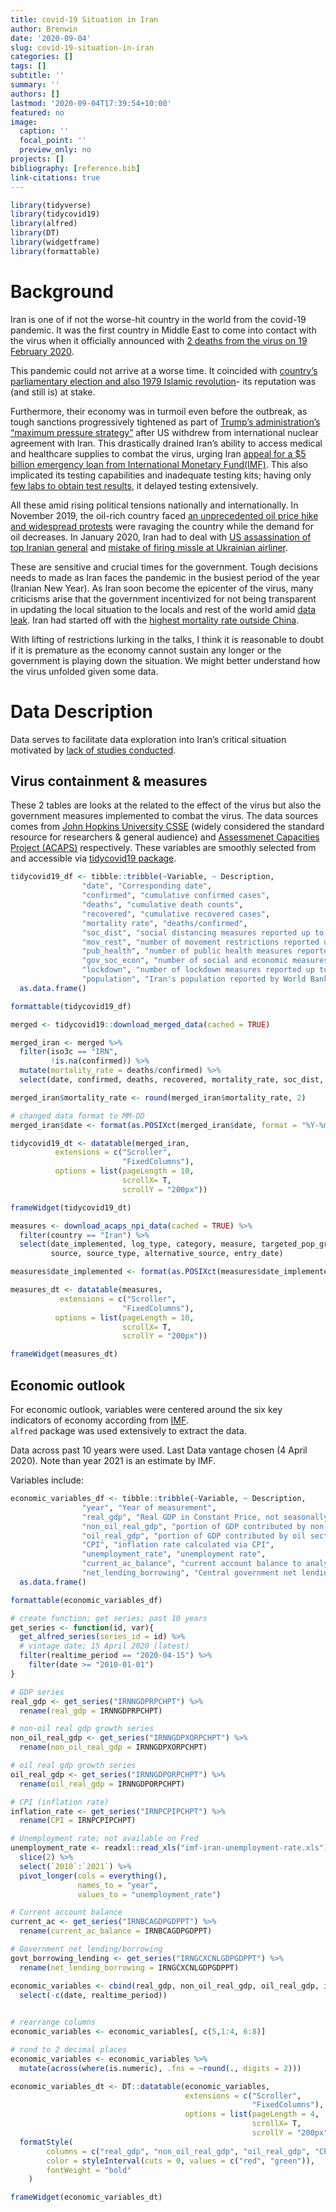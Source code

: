 ```yaml
---
title: covid-19 Situation in Iran
author: Brenwin
date: '2020-09-04'
slug: covid-19-situation-in-iran
categories: []
tags: []
subtitle: ''
summary: ''
authors: []
lastmod: '2020-09-04T17:39:54+10:00'
featured: no
image:
  caption: ''
  focal_point: ''
  preview_only: no
projects: []
bibliography: [reference.bib]
link-citations: true
---
```


```r
library(tidyverse)
library(tidycovid19)
library(alfred)
library(DT)
library(widgetframe)
library(formattable)
```


# Background

Iran is one of if not the worse-hit country in the world from the covid-19 pandemic. It was the first country in Middle East to come into contact with the virus when it officially announced with [2 deaths from the virus on 19 February 2020](https://apnews.com/2b8f437c6a5cd6c556e5e97f7be8254a). 

This pandemic could not arrive at a worse time. It coincided with [country's parliamentary election and also 1979 Islamic revolution](https://www.reuters.com/article/us-iran-election-khamenei/iran-announces-low-poll-turnout-blames-coronavirus-propaganda-idUSKCN20H09Z)- its reputation was (and still is) at stake. 

Furthermore, their economy was in turmoil even before the outbreak, as tough sanctions progressively tightened as part of [Trump's administration's "maximum pressure strategy"](https://www.whitehouse.gov/briefings-statements/president-donald-j-trumps-new-strategy-iran/) after US withdrew from international nuclear agreement with Iran. This drastically drained Iran's ability to access medical and healthcare supplies to combat the virus, urging Iran [appeal for a $5 billion emergency loan from International Monetary Fund(IMF)](https://www.bbc.com/news/world-middle-east-52217600). This also implicated its testing capabilities and inadequate testing kits; having only [few labs to obtain test results](https://academic.oup.com/jtm/article/27/5/taaa077/5838119), it delayed testing extensively.

All these amid rising political tensions nationally and internationally. In November 2019, the oil-rich country faced [an unprecedented oil price hike and widespread protests](https://www.rferl.org/a/protests-clashes-iran-gasoline-price-rise-ration/30274995.html) were ravaging the country while the demand for oil decreases. In January 2020, Iran had to deal with [US assassination of top Iranian general](https://www.bbc.com/news/world-middle-east-50979463) and [mistake of firing missle at Ukrainian airliner](https://www.theguardian.com/world/2020/feb/03/iran-knew-from-start-it-had-shot-down-jet-says-ukrainian-president). 

These are sensitive and crucial times for the government. Tough decisions needs to made as Iran faces the pandemic in the busiest period of the year (Iranian New Year). As Iran soon become the epicenter of the virus, many criticisms arise that the government incentivized for not being transparent in updating the local situation to the locals and rest of the world amid [data leak](https://www.bbc.com/news/world-middle-east-53598965). Iran had started off with the [highest mortality rate outside China](https://www.nbcnews.com/health/health-news/why-iran-s-reported-mortality-rate-coronavirus-higher-other-countries-n1142646).

With lifting of restrictions lurking in the talks, I think it is reasonable to doubt if 
it is premature as the economy cannot sustain any longer or the government is playing down the situation. We might better understand how the virus unfolded given some data.

# Data Description

Data serves to facilitate data exploration into Iran's critical situation motivated by [lack of studies conducted](https://www.researchgate.net/publication/339887510_Mapping_the_incidence_of_the_COVID-19_hotspot_in_Iran_-_Implications_for_Travellers).

## Virus containment & measures   

These 2 tables are looks at the related to the effect of the virus but also the government measures implemented to combat the virus. The data sources comes from [John Hopkins University CSSE](Covid-19 data from the Johns Hopkins University CSSE Github Repo) (widely considered the standard resource for researchers & general audience) and [Assessmenet Capacities Project (ACAPS)](https://www.acaps.org/covid19-government-measures-dataset) respectively. These variables are smoothly selected from and accessible via  [tidycovid19 package](https://github.com/joachim-gassen/tidycovid19).   



```r
tidycovid19_df <- tibble::tribble(~Variable, ~ Description,
                "date", "Corresponding date",
                "confirmed", "cumulative confirmed cases",
                "deaths", "cumulative death counts",
                "recovered", "cumulative recovered cases",
                "mortality rate", "deaths/confirmed",
                "soc_dist", "social distancing measures reported up to date by ACAPS, net of lifted restrictions",
                "mov_rest", "number of movement restrictions reported up to date by ACAPS, net of lifted restrictions",
                "pub_health", "number of public health measures reported up to date by ACAPS, net of lifted restrictions",
                "gov_soc_econ", "number of social and economic measures reported up to date by ACAPS, net of lifted restrictions",
                "lockdown", "number of lockdown measures reported up to date by ACAPS, net of lifted restrictions", 
                "population", "Iran's population reported by World Bank") %>% 
  as.data.frame()

formattable(tidycovid19_df)
```


```r
merged <- tidycovid19::download_merged_data(cached = TRUE)

merged_iran <- merged %>% 
  filter(iso3c == "IRN",
         !is.na(confirmed)) %>% 
  mutate(mortality_rate = deaths/confirmed) %>% 
  select(date, confirmed, deaths, recovered, mortality_rate, soc_dist, mov_rest, pub_health, gov_soc_econ, lockdown, population)

merged_iran$mortality_rate <- round(merged_iran$mortality_rate, 2)

# changed data format to MM-DD
merged_iran$date <- format(as.POSIXct(merged_iran$date, format = "%Y-%m-%d"), "%m-%d")
```

```r
tidycovid19_dt <- datatable(merged_iran,
          extensions = c("Scroller",
                         "FixedColumns"),
          options = list(pageLength = 10,
                         scrollX= T,
                         scrollY = "200px"))

frameWidget(tidycovid19_dt)
```

```r
measures <- download_acaps_npi_data(cached = TRUE) %>% 
  filter(country == "Iran") %>% 
  select(date_implemented, log_type, category, measure, targeted_pop_group, comments,
         source, source_type, alternative_source, entry_date)

measures$date_implemented <- format(as.POSIXct(measures$date_implemented, format = "%Y-%m-%d"), "%m-%d")
```

```r
measures_dt <- datatable(measures,
           extensions = c("Scroller",
                         "FixedColumns"),
          options = list(pageLength = 10,
                         scrollX= T,
                         scrollY = "200px"))

frameWidget(measures_dt)
```


## Economic outlook
For economic outlook, variables were centered around the six key indicators of economy according from [IMF](https://www.imf.org/external/index.htm).    
`alfred` package was used extensively to extract the data. 

Data across past 10 years were used. Last Data vantage  chosen (4 April 2020). Note than year 2021 is an estimate by IMF.  

Variables include:

```r
economic_variables_df <- tibble::tribble(~Variable, ~ Description,
                "year", "Year of measurement",
                "real_gdp", "Real GDP in Constant Price, not seasonally adjusted (in %)",
                "non_oil_real_gdp", "portion of GDP contributed by non-oil sectors",
                "oil_real_gdp", "portion of GDP contributed by oil sectors",
                "CPI", "inflation rate calculated via CPI",
                "unemployment_rate", "unemployment rate",
                "current_ac_balance", "current account balance to analyse net exports",
                "net_lending_borrowing", "Central government net lending/borrowing(central government fiscal balance)") %>% 
  as.data.frame()

formattable(economic_variables_df)
```

```r
# create function; get series; past 10 years
get_series <- function(id, var){
  get_alfred_series(series_id = id) %>% 
  # vintage date; 15 April 2020 (latest)
  filter(realtime_period == "2020-04-15") %>% 
    filter(date >= "2010-01-01")
}

# GDP series
real_gdp <- get_series("IRNNGDPRPCHPT") %>% 
  rename(real_gdp = IRNNGDPRPCHPT)

# non-oil real gdp growth series
non_oil_real_gdp <- get_series("IRNNGDPXORPCHPT") %>% 
  rename(non_oil_real_gdp = IRNNGDPXORPCHPT)

# oil real gdp growth series
oil_real_gdp <- get_series("IRNNGDPORPCHPT") %>% 
  rename(oil_real_gdp = IRNNGDPORPCHPT)

# CPI (inflation rate)
inflation_rate <- get_series("IRNPCPIPCHPT") %>% 
  rename(CPI = IRNPCPIPCHPT)

# Unemployment rate; not available on Fred
unemployment_rate <- readxl::read_xls("imf-iran-unemployment-rate.xls") %>%
  slice(2) %>% 
  select(`2010`:`2021`) %>% 
  pivot_longer(cols = everything(),
               names_to = "year",
               values_to = "unemployment_rate") 

# Current account balance
current_ac <- get_series("IRNBCAGDPGDPPT") %>% 
  rename(current_ac_balance = IRNBCAGDPGDPPT)

# Government net lending/borrowing 
govt_borrowing_lending <- get_series("IRNGCXCNLGDPGDPPT") %>% 
  rename(net_lending_borrowing = IRNGCXCNLGDPGDPPT)

economic_variables <- cbind(real_gdp, non_oil_real_gdp, oil_real_gdp, inflation_rate, unemployment_rate, current_ac, govt_borrowing_lending) %>% 
  select(-c(date, realtime_period))  
  

# rearrange columns
economic_variables <- economic_variables[, c(5,1:4, 6:8)] 

# rond to 2 decimal places
economic_variables <- economic_variables %>% 
  mutate(across(where(is.numeric), .fns = ~round(., digits = 2)))
```

```r
economic_variables_dt <- DT::datatable(economic_variables, 
                                       extensions = c("Scroller",
                                                      "FixedColumns"),
                                       options = list(pageLength = 4,
                                                      scrollX= T,
                                                      scrollY = "200px")) %>% 
  formatStyle(
        columns = c("real_gdp", "non_oil_real_gdp", "oil_real_gdp", "CPI", "unemployment_rate", "current_ac_balance", "net_lending_borrowing"), 
        color = styleInterval(cuts = 0, values = c("red", "green")),
        fontWeight = "bold"
    )

frameWidget(economic_variables_dt)
```


